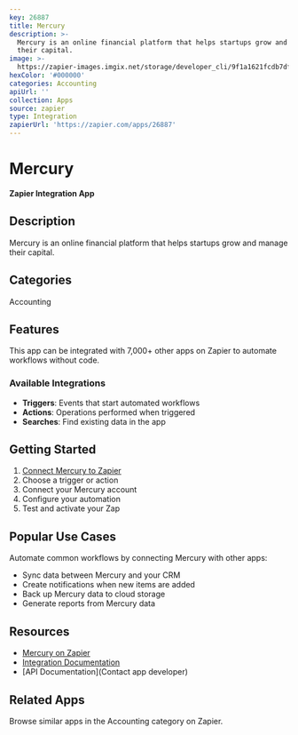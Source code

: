 ```yaml
---
key: 26887
title: Mercury
description: >-
  Mercury is an online financial platform that helps startups grow and manage
  their capital.
image: >-
  https://zapier-images.imgix.net/storage/developer_cli/9f1a1621fcdb7df41c1d6c76f2e5add7.png?auto=format%2Ccompress&ixlib=python-3.0.0&q=50
hexColor: '#000000'
categories: Accounting
apiUrl: ''
collection: Apps
source: zapier
type: Integration
zapierUrl: 'https://zapier.com/apps/26887'
---
```

# Mercury

**Zapier Integration App**

## Description

Mercury is an online financial platform that helps startups grow and manage their capital.

## Categories

Accounting

## Features

This app can be integrated with 7,000+ other apps on Zapier to automate workflows without code.

### Available Integrations

- **Triggers**: Events that start automated workflows
- **Actions**: Operations performed when triggered
- **Searches**: Find existing data in the app

## Getting Started

1. [Connect Mercury to Zapier](https://zapier.com/apps/26887)
2. Choose a trigger or action
3. Connect your Mercury account
4. Configure your automation
5. Test and activate your Zap

## Popular Use Cases

Automate common workflows by connecting Mercury with other apps:

- Sync data between Mercury and your CRM
- Create notifications when new items are added
- Back up Mercury data to cloud storage
- Generate reports from Mercury data

## Resources

- [Mercury on Zapier](https://zapier.com/apps/26887)
- [Integration Documentation](https://zapier.com/apps/26887/integrations)
- [API Documentation](Contact app developer)

## Related Apps

Browse similar apps in the Accounting category on Zapier.
